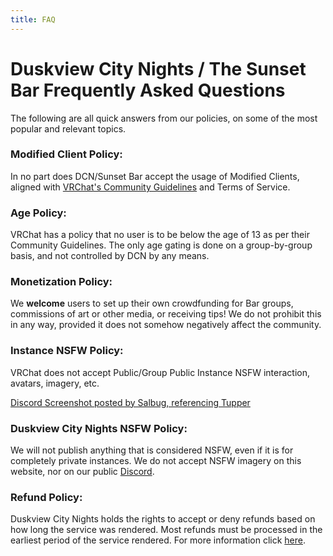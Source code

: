---
title: FAQ
---
# Duskview City Nights / The Sunset Bar Frequently Asked Questions
The following are all quick answers from our policies, on some of the most popular and relevant topics.

### Modified Client Policy:
In no part does DCN/Sunset Bar accept the usage of Modified Clients, aligned with [VRChat's Community Guidelines](https://hello.vrchat.com/community-guidelines) and Terms of Service.

### Age Policy:
VRChat has a policy that no user is to be below the age of 13 as per their Community Guidelines. The only age gating is done on a group-by-group basis, and not controlled by DCN by any means.

### Monetization Policy:
We **welcome** users to set up their own crowdfunding for Bar groups, commissions of art or other media, or receiving tips!  We do not prohibit this in any way, provided it does not somehow negatively affect the community.

### Instance NSFW Policy:
VRChat does not accept Public/Group Public Instance NSFW interaction, avatars, imagery, etc.

[Discord Screenshot posted by Salbug, referencing Tupper](https://ask.vrchat.com/t/question-about-nsfw-avatars/16209/8)

### Duskview City Nights NSFW Policy:
We will not publish anything that is considered NSFW, even if it is for completely private instances.  We do not accept NSFW imagery on this website, nor on our public [Discord](https://discord.gg/duskview).

### Refund Policy:
Duskview City Nights holds the rights to accept or deny refunds based on how long the service was rendered. Most refunds must be processed in the earliest period of the service rendered. For more information click [here](https://duskview.city/refund-policy).